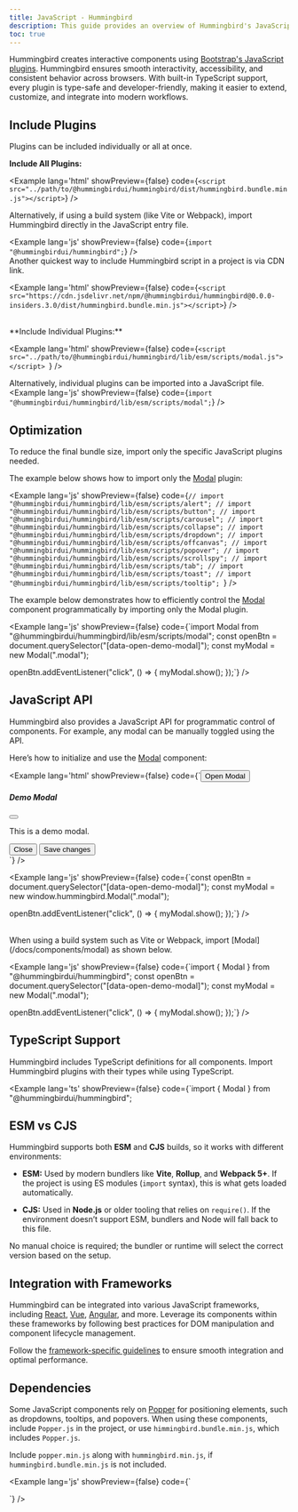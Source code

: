 ```yaml
---
title: JavaScript - Hummingbird
description: This guide provides an overview of Hummingbird's JavaScript components, including how to initialize and use them in projects.
toc: true
---
```


Hummingbird creates interactive components using <a href="https://getbootstrap.com/docs/5.3/getting-started/javascript/" target='_blank'>Bootstrap's JavaScript plugins</a>. Hummingbird ensures smooth interactivity, accessibility, and consistent behavior across browsers. With built-in TypeScript support, every plugin is type-safe and developer-friendly, making it easier to extend, customize, and integrate into modern workflows.

## Include Plugins

Plugins can be included individually or all at once.

**Include All Plugins:**

<Example lang='html' showPreview={false} 
  code={`<script src="../path/to/@hummingbirdui/hummingbird/dist/hummingbird.bundle.min.js"></script>`} />
<br/>

Alternatively, if using a build system (like Vite or Webpack), import Hummingbird directly in the JavaScript entry file.

<Example lang='js' showPreview={false} 
  code={`import "@hummingbirdui/hummingbird";`} />
<br/>
Another quickest way to include Hummingbird script in a project is via CDN link.

<Example lang='html' showPreview={false} 
  code={`<script src="https://cdn.jsdelivr.net/npm/@hummingbirdui/hummingbird@0.0.0-insiders.3.0/dist/hummingbird.bundle.min.js"></script>`} />

<br/>
**Include Individual Plugins:**

<Example lang='html' showPreview={false} 
  code={`<script src="../path/to/@hummingbirdui/hummingbird/lib/esm/scripts/modal.js"></script>
`} />
<br/>

Alternatively, individual plugins can be imported into a JavaScript file.
<Example lang='js' showPreview={false} 
  code={`import "@hummingbirdui/hummingbird/lib/esm/scripts/modal";`} />

## Optimization

To reduce the final bundle size, import only the specific JavaScript plugins needed.

The example below shows how to import only the [Modal](/docs/components/modal) plugin:

<Example lang='js' showPreview={false} 
  code={`// import "@hummingbirdui/hummingbird/lib/esm/scripts/alert";
  // import "@hummingbirdui/hummingbird/lib/esm/scripts/button";
  // import "@hummingbirdui/hummingbird/lib/esm/scripts/carousel";
  // import "@hummingbirdui/hummingbird/lib/esm/scripts/collapse";
  // import "@hummingbirdui/hummingbird/lib/esm/scripts/dropdown";
  // import "@hummingbirdui/hummingbird/lib/esm/scripts/offcanvas";
  // import "@hummingbirdui/hummingbird/lib/esm/scripts/popover";
  // import "@hummingbirdui/hummingbird/lib/esm/scripts/scrollspy";
  // import "@hummingbirdui/hummingbird/lib/esm/scripts/tab";
  // import "@hummingbirdui/hummingbird/lib/esm/scripts/toast";
  // import "@hummingbirdui/hummingbird/lib/esm/scripts/tooltip";
`} />

The example below demonstrates how to efficiently control the [Modal](/docs/components/modal) component programmatically by importing only the Modal plugin.

<Example lang='js' showPreview={false} 
  code={`import Modal from "@hummingbirdui/hummingbird/lib/esm/scripts/modal";
  const openBtn = document.querySelector("[data-open-demo-modal]");
  const myModal = new Modal(".modal");

  openBtn.addEventListener("click", () => {
    myModal.show();
  });`}
/>

## JavaScript API

Hummingbird also provides a JavaScript API for programmatic control of components. For example, any modal can be manually toggled using the API.

Here’s how to initialize and use the [Modal](/docs/components/modal) component:

<Example lang='html' showPreview={false} 
  code={`<button class="btn btn-primary" data-open-demo-modal>Open Modal</button>
  <div class="modal" id="demo-modal" tabindex="-1" aria-hidden="true">
    <div class="modal-dialog">
      <div class="modal-content">
        <div class="modal-header">
          <h5 class="modal-title">Demo Modal</h5>
          <button type="button" class="btn-close" data-dismiss="modal" aria-label="Close"></button>
        </div>
        <div class="modal-body">
          <p>This is a demo modal.</p>
        </div>
        <div class="modal-footer">
          <button type="button" class="btn btn-secondary me-2" data-bs-dismiss="modal">Close</button>
          <button type="button" class="btn btn-primary">Save changes</button>
        </div>
      </div>
    </div>
  </div>`} />

<br/>

<Example lang='js' showPreview={false} 
  code={`const openBtn = document.querySelector("[data-open-demo-modal]");
const myModal = new window.hummingbird.Modal(".modal");

openBtn.addEventListener("click", () => {
  myModal.show();
});`} />

<br/>
When using a build system such as Vite or Webpack, import [Modal](/docs/components/modal) as shown below.

<Example lang='js' showPreview={false} 
  code={`import { Modal } from "@hummingbirdui/hummingbird";
const openBtn = document.querySelector("[data-open-demo-modal]");
const myModal = new Modal(".modal");

openBtn.addEventListener("click", () => {
  myModal.show();
});`} />

## TypeScript Support

Hummingbird includes TypeScript definitions for all components. Import Hummingbird plugins with their types while using TypeScript.

<Example lang='ts' showPreview={false} 
  code={`import { Modal } from "@hummingbirdui/hummingbird";

## ESM vs CJS

Hummingbird supports both **ESM** and **CJS** builds, so it works with different environments:

* **ESM:**
  Used by modern bundlers like **Vite**, **Rollup**, and **Webpack 5+**. If the project  is using ES modules (`import` syntax), this is what gets loaded automatically.

* **CJS:**
  Used in **Node.js** or older tooling that relies on `require()`. If the environment doesn’t support ESM, bundlers and Node will fall back to this file.

No manual choice is required; the bundler or runtime will select the correct version based on the setup.

## Integration with Frameworks

Hummingbird can be integrated into various JavaScript frameworks, including [React](./react), [Vue](./vue), [Angular](./angular), and more. Leverage its components within these frameworks by following best practices for DOM manipulation and component lifecycle management.

Follow the [framework-specific guidelines](https://hbui.dev/docs/getting-started/framework-guides/) to ensure smooth integration and optimal performance.

## Dependencies

Some JavaScript components rely on [Popper](https://popper.js.org/docs/v2/) for positioning elements, such as dropdowns, tooltips, and popovers. When using these components, include `Popper.js` in the project, or use `himmingbird.bundle.min.js`, which includes `Popper.js`.

Include `popper.min.js` along with `hummingbird.min.js`, if `hummingbird.bundle.min.js` is not included.

<Example lang='js' showPreview={false} 
  code={`<script src="../path/to/@popperjs/core/dist/umd/popper.min.js"></script>
<script src="../path/to/@hummingbirdui/hummingbird/dist/hummingbird.min.js"></script>`} />